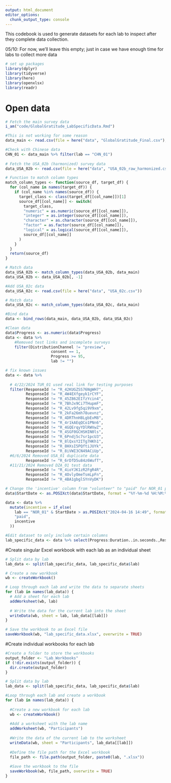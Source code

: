 ```yaml
---
output: html_document
editor_options: 
  chunk_output_type: console
---
```


This codebook is used to generate datasets for each lab to inspect after they complete data collection.

05/10: For now, we'll leave this empty; just in case we have enough time for labs to collect more data
```r
# set up packages
library(dplyr)
library(tidyverse)
library(here)
library(openxlsx)
library(readr)

```

# Open data
```r
# Fetch the main survey data
i_am("code/GlobalGratitude_LabSpecificData.Rmd")

#This is not working for some reason
data_main <- read.csv(file = here("data", "GlobalGratitude_Final.csv"), fileEncoding = "UTF-8")

#Check with Chinese data
CHN_01 <- data_main %>% filter(lab == "CHN_01")
  
# Fetch the USA_02b (harmonized) survey data
data_USA_02b <- read.csv(file = here("data", "USA_02b_raw_harmonized.csv"))

# Function to match column types
match_column_types <- function(source_df, target_df) {
  for (col_name in names(target_df)) {
    if (col_name %in% names(source_df)) {
      target_class <- class(target_df[[col_name]])[1]
      source_df[[col_name]] <- switch(
        target_class,
        "numeric" = as.numeric(source_df[[col_name]]),
        "integer" = as.integer(source_df[[col_name]]),
        "character" = as.character(source_df[[col_name]]),
        "factor" = as.factor(source_df[[col_name]]),
        "logical" = as.logical(source_df[[col_name]]),
        source_df[[col_name]]
      )
    }
  }
  return(source_df)
}

# Match data
data_USA_02b <- match_column_types(data_USA_02b, data_main)
data_USA_02b <- data_USA_02b[, -1]

#Add USA_02c data
data_USA_02c <- read.csv(file = here("data", "USA_02c.csv"))

# Match data
data_USA_02c <- match_column_types(data_USA_02c, data_main)

#Bind data
data <- bind_rows(data_main, data_USA_02b, data_USA_02c)

#Clean data
data$Progress <- as.numeric(data$Progress)
data <- data %>% 
    #Removed test links and incomplete surveys
    filter(DistributionChannel != "preview",
                    consent == 1,
                    Progress >= 95,
                    lab != "")

# fix known issues
data <- data %>% 
  
  # 4/22/2024 TUR_01 used real link for testing purposes
  filter(ResponseId != "R_42KUGZSS76NgWH7",
         ResponseId != "R_4W4EXfgeyk1rCYF",
         ResponseId != "R_45Z862EIfzYcin4",
         ResponseId != "R_7BhJx9Ci7THupmF",
         ResponseId != "R_42Lv9fg5qi9V9xm",
         ResponseId != "R_2kFa26mh78uevnz",
         ResponseId != "R_4DRThnH8LgbEvM8",
         ResponseId != "R_4r1kAEqQCo1PNn6",
         ResponseId != "R_4GQErqyYDlRWVwZ",
         ResponseId != "R_4SGF0GCHSHIN0ls",
         ResponseId != "R_6Pndj5c7sr1pcU3",
         ResponseId != "R_8lQxsY2ITg7HKh1",         
         ResponseId != "R_8HXsI5PQftiJUYk",
         ResponseId != "R_8iVWI3CN49ACiUp",
  #6/6/2024 Removed USA_01 duplicate data
         ResponseId != "R_6rDfD5u84z6WufT",
  #11/21/2024 Removed DZA_01 test data
         ResponseId != "R_4ioYJK1zR2FgR4R",
         ResponseId != "R_4OvlyOmeTsmLpFn",
         ResponseId != "R_4BA1gbglSYnVyDK")

# Change the 'incentive' column from "volunteer" to "paid" for NOR_01 participants after 11/19/2024
data$StartDate <- as.POSIXct(data$StartDate, format = "%Y-%m-%d %H:%M:%S")

data <- data %>%
  mutate(incentive = if_else(
    lab == "NOR_01" & StartDate > as.POSIXct("2024-04-16 14:49", format = "%Y-%m-%d %H:%M"),
    "paid",
    incentive
  ))

#Edit dataset to only include certain columns
lab_specific_data <- data %>% select(Progress:Duration..in.seconds.,ResponseId,consent:grat_god_letter, me_attention, meals_attention, attention_check:feedback, lab)

```

#Create singular Excel workbook with each lab as an individual sheet
```r
# Split data by lab
lab_data <- split(lab_specific_data, lab_specific_data$lab)

# Create a new workbook
wb <- createWorkbook()

# Loop through each lab and write the data to separate sheets
for (lab in names(lab_data)) {
  # Add a sheet for each lab
  addWorksheet(wb, lab)
  
  # Write the data for the current lab into the sheet
  writeData(wb, sheet = lab, lab_data[[lab]])
}

# Save the workbook to an Excel file
saveWorkbook(wb, "lab_specific_data.xlsx", overwrite = TRUE)

```

#Create individual workbooks for each lab
```r
#Create a folder to store the workbooks
output_folder <- "Lab_Workbooks"
if (!dir.exists(output_folder)) {
  dir.create(output_folder)
}

# Split data by lab
lab_data <- split(lab_specific_data, lab_specific_data$lab)

#Loop through each lab and create a workbook
for (lab in names(lab_data)) {
  
  #Create a new workbook for each lab
  wb <- createWorkbook()
  
  #Add a worksheet with the lab name
  addWorksheet(wb, "Participants")
  
  #Write the data of the current lab to the worksheet
  writeData(wb, sheet = "Participants", lab_data[[lab]])
  
  #Define the file path for the Excel workbook
  file_path <- file.path(output_folder, paste0(lab, ".xlsx"))
  
  #Save the workbook to the file
  saveWorkbook(wb, file_path, overwrite = TRUE)
}

```

